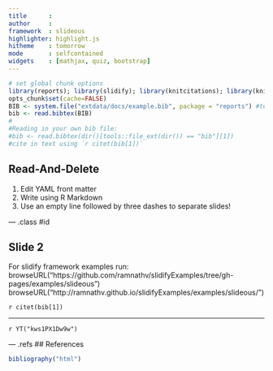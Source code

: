 ```yaml
---
title      : 
author     : 
framework  : slideous
highlighter: highlight.js
hitheme    : tomorrow
mode       : selfcontained
widgets    : [mathjax, quiz, bootstrap]
---
```

```r
# set global chunk options
library(reports); library(slidify); library(knitcitations); library(knitr)
opts_chunk$set(cache=FALSE)
BIB <- system.file("extdata/docs/example.bib", package = "reports") #test .bib
bib <- read.bibtex(BIB)
#
#Reading in your own bib file:
#bib <- read.bibtex(dir()[tools::file_ext(dir()) == "bib"][1])
#cite in text using `r citet(bib[1])`
```
<style>
.refs {
  padding-left: 80px;
  text-indent: -25px;
}
</style>


## Read-And-Delete

1. Edit YAML front matter
2. Write using R Markdown
3. Use an empty line followed by three dashes to separate slides!

--- .class #id 

## Slide 2

For slidify framework examples run:    
browseURL("https://github.com/ramnathv/slidifyExamples/tree/gh-pages/examples/slideous")
browseURL("http://ramnathv.github.io/slidifyExamples/examples/slideous/")

`r citet(bib[1])`

---

`r YT("kws1PX1Dw9w")`

--- .refs
## References
```r
bibliography("html")
```